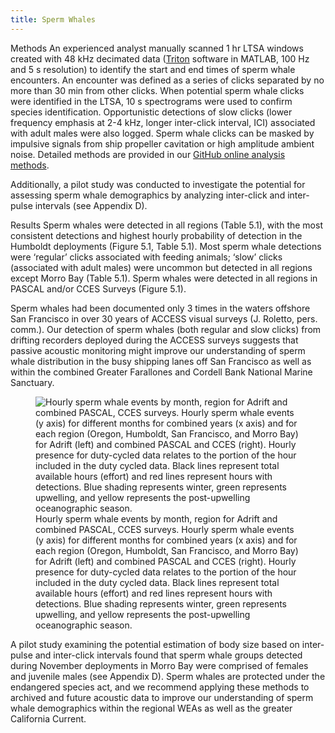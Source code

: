 ```yaml
---
title: Sperm Whales
---
```


Methods An experienced analyst manually scanned 1 hr LTSA windows created with 48 kHz decimated data ([Triton](https://github.com/MarineBioAcousticsRC/Triton) software in MATLAB, 100 Hz and 5 s resolution) to identify the start and end times of sperm whale encounters. An encounter was defined as a series of clicks separated by no more than 30 min from other clicks. When potential sperm whale clicks were identified in the LTSA, 10 s spectrograms were used to confirm species identification. Opportunistic detections of slow clicks (lower frequency emphasis at 2-4 kHz, longer inter-click interval, ICI) associated with adult males were also logged. Sperm whale clicks can be masked by impulsive signals from ship propeller cavitation or high amplitude ambient noise. Detailed methods are provided in our [GitHub online analysis methods](https://sael-swfsc.github.io/adrift-analysis-methods/content/ToothedWhales/SpermWhales-Detection.html).

Additionally, a pilot study was conducted to investigate the potential for assessing sperm whale demographics by analyzing inter-click and inter-pulse intervals (see Appendix D).

Results Sperm whales were detected in all regions (Table 5.1), with the most consistent detections and highest hourly probability of detection in the Humboldt deployments (Figure 5.1, Table 5.1). Most sperm whale detections were ‘regular’ clicks associated with feeding animals; ‘slow’ clicks (associated with adult males) were uncommon but detected in all regions except Morro Bay (Table 5.1). Sperm whales were detected in all regions in PASCAL and/or CCES Surveys (Figure 5.1).

Sperm whales had been documented only 3 times in the waters offshore San Francisco in over 30 years of ACCESS visual surveys (J. Roletto, pers. comm.). Our detection of sperm whales (both regular and slow clicks) from drifting recorders deployed during the ACCESS surveys suggests that passive acoustic monitoring might improve our understanding of sperm whale distribution in the busy shipping lanes off San Francisco as well as within the combined Greater Farallones and Cordell Bank National Marine Sanctuary.

![Hourly sperm whale events by month, region for Adrift and combined PASCAL, CCES surveys. Hourly sperm whale events (y axis) for different months for combined years (x axis) and for each region (Oregon, Humboldt, San Francisco, and Morro Bay) for Adrift (left) and combined PASCAL and CCES (right). Hourly presence for duty-cycled data relates to the portion of the hour included in the duty cycled data. Black lines represent total available hours (effort) and red lines represent hours with detections. Blue shading represents winter, green represents upwelling, and yellow represents the post-upwelling oceanographic season.](/figs/AdPC_sperm_HourlyPresence.png){#fig-AdPC_sperm_HourlyPresence fig-alt="Hourly presence of sperm whales detected during the Adrift study (left graph) and the combined PASCAL/CCES surveys (right graph). Detections in Oregon are shown in the top graphs, then Humboldt, San Francisco, and Morro Bay at the bottom. The number of hours is provided on the x-axis, and the date on the y-axis, with seasons shaded in blue for winter, green for upwelling, and yellow for the post-upwelling season. Effort is outlined with a black line, and hours of effort with detections are highlighted in red. Sperm whale detections varied by region and between the Adrift and combined PASCAL/CCES surveys, with higher detection rates in the Humboldt region."}

A pilot study examining the potential estimation of body size based on inter-pulse and inter-click intervals found that sperm whale groups detected during November deployments in Morro Bay were comprised of females and juvenile males (see Appendix D). Sperm whales are protected under the endangered species act, and we recommend applying these methods to archived and future acoustic data to improve our understanding of sperm whale demographics within the regional WEAs as well as the greater California Current.
